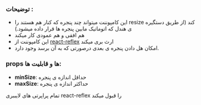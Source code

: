 
<Meta title="COMPONENTS/Organisms/ReactReflex/Docs" />



### توضیحات :
- این کامپوننت میتواند چند پنجره که کنار هم هستند را resize کند (از طریق دستگیره ی هندل که اتوماتیک مابین پنجره ها قرار داده میشود.)
- هم افقی و هم عمودی کار میکند
- این کامپوننت از [react-reflex](https://www.npmjs.com/package/react-reflex) ارث بری میکند
- امکان هل دادن پنجره ی بعدی درصورتی که به آن برسد وجود دارد.



### props ها و قابلیت ها:

- **minSize**: حداقل اندازه ی پنجره 
- **maxSize**: حداکثر اندازه ی پنجره 

تمام پراپرتی های لایببری react-reflex را قبول میکند
